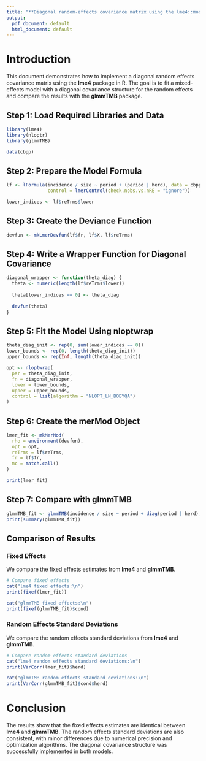 ```yaml
---
title: "**Diagonal random-effects covariance matrix using the lme4::modular framework**"
output:
  pdf_document: default
  html_document: default
---
```


# **Introduction**

This document demonstrates how to implement a diagonal random effects covariance matrix using the **lme4** package in R. The goal is to fit a mixed-effects model with a diagonal covariance structure for the random effects and compare the results with the **glmmTMB** package.

## **Step 1: Load Required Libraries and Data**

```r
library(lme4)
library(nloptr)
library(glmmTMB)

data(cbpp)
```

## **Step 2: Prepare the Model Formula**

```r
lf <- lFormula(incidence / size ~ period + (period | herd), data = cbpp,
               control = lmerControl(check.nobs.vs.nRE = "ignore"))

lower_indices <- lf$reTrms$lower
```

## **Step 3: Create the Deviance Function**

```r
devfun <- mkLmerDevfun(lf$fr, lf$X, lf$reTrms)
```

## **Step 4: Write a Wrapper Function for Diagonal Covariance**

```r
diagonal_wrapper <- function(theta_diag) {
  theta <- numeric(length(lf$reTrms$lower))
  
  theta[lower_indices == 0] <- theta_diag
  
  devfun(theta)
}
```

## **Step 5: Fit the Model Using nloptwrap**

```r
theta_diag_init <- rep(0, sum(lower_indices == 0))  
lower_bounds <- rep(0, length(theta_diag_init))     
upper_bounds <- rep(Inf, length(theta_diag_init)) 

opt <- nloptwrap(
  par = theta_diag_init,
  fn = diagonal_wrapper,
  lower = lower_bounds,
  upper = upper_bounds,
  control = list(algorithm = "NLOPT_LN_BOBYQA")
)
```

## **Step 6: Create the merMod Object**

```r
lmer_fit <- mkMerMod(
  rho = environment(devfun),  
  opt = opt,
  reTrms = lf$reTrms,
  fr = lf$fr,
  mc = match.call()
)

print(lmer_fit)
```

## **Step 7: Compare with glmmTMB**

```r
glmmTMB_fit <- glmmTMB(incidence / size ~ period + diag(period | herd), data = cbpp, REML = TRUE)
print(summary(glmmTMB_fit))
```

## **Comparison of Results**

### **Fixed Effects**

We compare the fixed effects estimates from **lme4** and **glmmTMB**.

```r
# Compare fixed effects
cat("lme4 fixed effects:\n")
print(fixef(lmer_fit))

cat("glmmTMB fixed effects:\n")
print(fixef(glmmTMB_fit)$cond)
```

### **Random Effects Standard Deviations**

We compare the random effects standard deviations from **lme4** and **glmmTMB**.

```r
# Compare random effects standard deviations
cat("lme4 random effects standard deviations:\n")
print(VarCorr(lmer_fit)$herd)

cat("glmmTMB random effects standard deviations:\n")
print(VarCorr(glmmTMB_fit)$cond$herd)
```

# **Conclusion**

The results show that the fixed effects estimates are identical between **lme4** and **glmmTMB**. The random effects standard deviations are also consistent, with minor differences due to numerical precision and optimization algorithms. The diagonal covariance structure was successfully implemented in both models.
